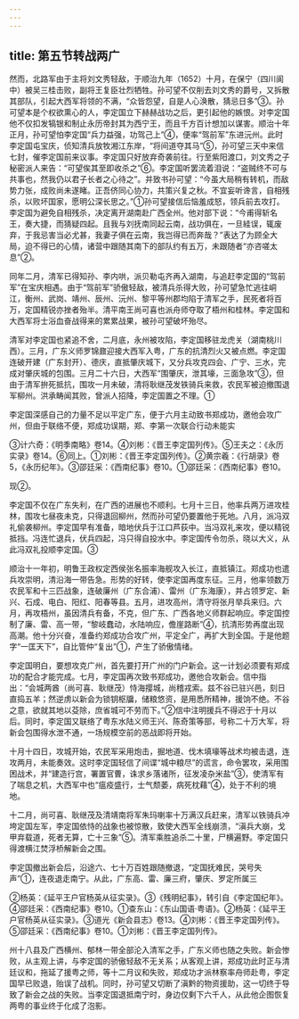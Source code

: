 ```yaml
---
---
---
```

title: 第五节转战两广
---



然而，北路军由于主将刘文秀轻敌，于顺治九年（1652）十月，在保宁（四川阆中）被吴三桂击败，副将王复臣壮烈牺牲。孙可望不仅削去刘文秀的爵号，又拆散其部队，引起大西军将领的不满，“众皆怨望，自是人心涣散，猜忌日多”③。孙可望本是个权欲熏心的人，李定国立下赫赫战功之后，更引起他的嫉恨。对李定国他不仅扣发犒银和制止永历帝封其为西宁王，而且千方百计想加以谋害。顺治十年正月，孙可望怕李定国“兵力益强，功驾己上”④，便率“驾前军”东进沅州。此时李定国屯宝庆，侦知清兵放牧湘江东岸，“将间道夺其马”⑤，孙可望三天中来信七封，催李定国前来议事。李定国只好放弃奇袭前往。行至紫阳渡口，刘文秀之子秘密派人来告：“可望俟其至即收杀之”⑥。李定国听罢流着泪说：“盗贼终不可与共事也，然我仍以君子长者之心待之”。并致书孙可望：“今虽大局稍有转机，而敌势力张，成败尚未遂睹。正吾侪同心协力，共策兴复之秋。不宜妄听谗言，自相残杀，以败坏国家，愿明公深长思之。”①孙可望接信后恼羞成怒，领兵前去攻打。李定国为避免自相残杀，决定离开湖南赴广西全州。他对部下说：“今甫得斩名王，奏大捷，而猜疑四起。且我与刘抚南同起云南，战功俱在，一旦絓误，辄废弃，于我忌害当必尤甚，我妻子俱在云南，我岂得已而奔哉？”表达了为顾全大局，迫不得已的心情，诸营中跟随其南下的部队约有五万，未跟随者“亦咨嗟太息”②。

同年二月，清军已得知孙、李内哄，派贝勒屯齐再入湖南，与追赶李定国的“驾前军”在宝庆相遇。由于“驾前军”骄傲轻敌，被清兵杀得大败，孙可望急忙逃往峒江，衡州、武岗、靖州、辰州、沅州、黎平等州郡均陷于清军之手，民死者将百万，定国精锐亦挫者殆半。清平南王尚可喜也派舟师夺取了梧州和桂林。李定国和大西军将士浴血奋战得来的累累战果，被孙可望破坏殆尽。

清军对李定国也紧追不舍，二月底，永州被攻陷，李定国移驻龙虎关（湖南桃川西）。三月，广东义师罗锦鼐迎接大西军入粤，广东的抗清烈火又被点燃。李定国连破开建（广东封开）、德庆，直抵肇庆城下，又分兵攻克四会、广宁、三水，完成对肇庆城的包围。三月二十六日，大西军“围肇庆，泄其壕，三面急攻”③，但由于清军拚死抵抗，围攻一月未破，清将耿继茂发铁骑兵来救，农民军被迫撤围退军柳州。洪承畴闻其败，曾派人招降，李定国置之不理。①

李定国深感自己的力量不足以平定广东，便于六月主动致书郑成功，邀他会攻广州，但由于联络不便，郑成功误期，郑、李第一次联合行动未能实

③计六奇：《明季南略》卷14。④刘彬：《晋王李定国列传》。⑤王夫之：《永历实录》卷14。⑥同上。①刘彬：《晋王李定国列传》。②黄宗羲：《行胡录》卷5，《永历纪年》。③邵廷采：《西南纪事》卷10。①邵廷采：《西南纪事》卷10。

现②。

李定国不仅在广东失利，在广西的进展也不顺利。七月十三日，他率兵两万进攻桂林，围攻七昼夜未克，只得退回柳州，然而孙可望仍要置他于死地。八月，派冯双礼偷袭柳州。李定国早有准备，暗地伏兵于江口芦荻中。当冯双礼来攻，便以精锐抵挡。冯连忙退兵，伏兵四起，冯只得自投水中。李定国传令勿杀，晓以大义，从此冯双礼投顺李定国。③

顺治十一年初，明鲁王政权定西侯张名振率海舰攻入长江，直抵镇江。郑成功也遣兵攻崇明，清沿海一带告急。形势的好转，使李定国再度东征。三月，他率领数万农民军和十三匹战象，连破廉州（广东合浦）、雷州（广东海康），并占领罗定、新兴、石成、电白、阳红、阳春等县。五月，进攻高州，清守将张月举兵来归。六月，再攻梧州，虽因清兵有备，不克，但广东、广西各地义师群起响应。李定国控制了廉、雷、高一带，“黎岐蠢动，水陆响应，儋崖路断”④，抗清形势再度出现高潮。他十分兴奋，准备约郑成功合攻广州，平定全广，再扩大到全国。于是他题字“一匡天下”，自比管仲“复出”①，产生了骄傲情绪。

李定国明白，要想攻克广州，首先要打开广州的门户新会。这一计划必须要有郑成功的配合才能完成。七月，李定国再次致书郑成功，邀他合攻新会。信中指出：“会城两酋（尚可喜、耿继茂）恃海撄城，尚稽戎索。兹不谷已驻兴邑，刻日直捣五羊；然逆虏以新会为锁钥枢牖，储粮悠资，是用悉所精神，援饷不绝。不谷之意，欲就其地以芟除，庶省城可不劳而下。”②信中注明援兵不得迟于十月以后。同时，李定国又联络了粤东水陆义师王兴、陈奇策等部，号称二十万大军，将新会包围得水泄不通，一场规模空前的恶战即将开始。

十月十四日，攻城开始，农民军采用炮击，掘地道、伐木填壕等战术均被击退，连攻两月，未能奏效。这时李定国轻信了间谍“城中粮尽”的谎言，命令罢攻，采用围困战术，并“建造行宫，署置官曹，诛求乡落诸所，征发凌杂米盐”③，使清军有了喘息之机，大西军中也“瘟疫盛行，士气颓萎，病死枕藉”④，处于不利的境地。

十二月，尚可喜、耿继茂及清靖南将军朱玛喇率十万满汉兵赶来，清军以铁骑兵冲垮定国左军，李定国依恃的战象也被惊散，致使大西军全线崩溃，“滇兵大崩，戈甲弃载道，死者无算，亡十三象”⑤。清军乘胜追杀二十里，尸横遍野。李定国只得渡横江焚浮桥解新会之围。

李定国撤出新会后，沿途六、七十万百姓跟随撤退，“定国抚难民，哭号失声”①，连夜退走南宁。从此，广东高、雷、廉三府，肇庆、罗定所属三

②杨英：《延平王户官杨英从征实录》。③《残明纪事》，转引自《李定国纪年》。④邵廷采：《西南纪事》卷10。①查东山：《东山国语·粤语》。②杨英：《延平王户官杨英从征实录》。③道光《新会县志》卷13。④刘彬：《晋王李定国列传》。⑤邵廷采：《西南纪事》卷10。①刘彬：《晋王李定国列传》。

州十八县及广西横州、郁林一带全部沦入清军之手，广东义师也随之失败。新会惨败，从主观上讲，与李定国的骄傲轻敌不无关系；从客观上讲，郑成功此时正与清廷议和，拖延了援粤之师，等十二月议和失败，郑成功才派林察率舟师赴粤，李定国早已败退，贻误了战机。同时，孙可望又切断了滇黔的物资援助，这一切终于导致了新会之战的失败。当李定国退抵南宁时，身边仅剩下六千人，从此他企图恢复两粤的事业终于化成了泡影。
